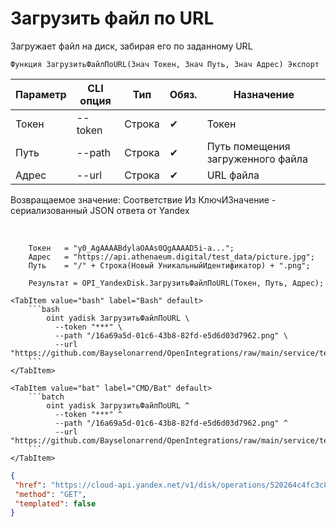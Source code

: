 ﻿---
sidebar_position: 11
---


# Загрузить файл по URL
 Загружает файл на диск, забирая его по заданному URL



`Функция ЗагрузитьФайлПоURL(Знач Токен, Знач Путь, Знач Адрес) Экспорт`

  | Параметр | CLI опция | Тип | Обяз. | Назначение |
  |-|-|-|-|-|
  | Токен | --token | Строка | &#x2714; | Токен |
  | Путь | --path | Строка | &#x2714; | Путь помещения загруженного файла |
  | Адрес | --url | Строка | &#x2714; | URL файла |

  
  Возвращаемое значение:   Соответствие Из КлючИЗначение - сериализованный JSON ответа от Yandex

<br/>




```bsl title="Пример использования для 1С:Предприятие/OneScript"
    Токен   = "y0_AgAAAABdylaOAAs0QgAAAAD5i-a...";
    Адрес   = "https://api.athenaeum.digital/test_data/picture.jpg";
    Путь    = "/" + Строка(Новый УникальныйИдентификатор) + ".png";

    Результат = OPI_YandexDisk.ЗагрузитьФайлПоURL(Токен, Путь, Адрес);
```
    

 <Tabs>
  
    <TabItem value="bash" label="Bash" default>
        ```bash
            oint yadisk ЗагрузитьФайлПоURL \
              --token "***" \
              --path "/16a69a5d-01c6-43b8-82fd-e5d6d03d7962.png" \
              --url "https://github.com/Bayselonarrend/OpenIntegrations/raw/main/service/test_data/picture.jpg"
        ```
    </TabItem>
  
    <TabItem value="bat" label="CMD/Bat" default>
        ```batch
            oint yadisk ЗагрузитьФайлПоURL ^
              --token "***" ^
              --path "/16a69a5d-01c6-43b8-82fd-e5d6d03d7962.png" ^
              --url "https://github.com/Bayselonarrend/OpenIntegrations/raw/main/service/test_data/picture.jpg"
        ```
    </TabItem>
</Tabs>


```json title="Результат"
{
 "href": "https://cloud-api.yandex.net/v1/disk/operations/520264c4fc3c8e9ae87085c0d12fc77767c13fc7f11582ea5aac37756d3f823f",
 "method": "GET",
 "templated": false
}
```
